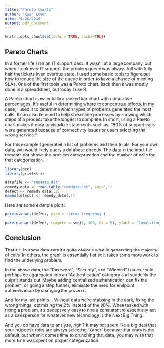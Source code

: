 ```yaml
---
title: "Pareto Charts"
author: "Kwan Lowe"
date: "8/26/2016"
output: pdf_document
---
```


```r
knitr::opts_chunk$set(echo = TRUE, cache=TRUE)
```

## Pareto Charts

In a former life I ran an IT support desk. It wasn’t at a large company, but when I took
over IT support, the problem queue was always full with fully half the tickets in an overdue
state. I used some basic tools to figure out how to reduce the size of the queue in order
to have a chance of meeting SLAs. One of the first tools was a Pareto chart. Back then
it was mostly done in a spreadsheet, but today I use R.


A Pareto chart is essentially a ranked bar chart with cumulative percentages. It’s useful
in determining where to concentrate efforts.  In my case, I used it to determine which types
of problems generated the most calls. It can also be used to help streamline processes by
showing which steps of a process take the longest to complete. In short, using a Pareto chart
makes it easy to visualize statements such as, “80% of support calls were generated because
of connectivity issues or users selecting the wrong service.”


For this example I generated a list of problems and their totals. For your own data, you would
likely query a database directly. The data in the input file remdata.dat shows the problem
categorization and the number of calls for that categorization.

```r
library(qcc)
library(gridExtra)

datafile <- "remdata.dat"
remedy_data <- read.table("remdata.dat", sep=",")
defect <- remedy_data[,2]
names(defect) <- remedy_data[,1]

```

Here are some example plots:

```r

pareto.chart(defect, ylab = "Error frequency")

pareto.chart(defect, cumperc = seq(0, 100, by = 5), ylab2 = "Cumulative Percentage")

```

## Conclusion

That’s it. In some data sets it’s quite obvious what is generating the majority of
calls. In others, the graph is essentially flat so it takes some more work to find
the underlying problem.

In the above data, the “Password”, “Security”, and “Winbind” issues could perhaps
be aggregated into an “Authentication” category and suddenly the culprit stands out.
Maybe adding centralized authentication can fix the problem, or going a step further,
eliminate the need for endpoint authentication by changing the process.

And for my last points…
Without data we’re stabbing in the dark, fixing the wrong things, optimizing the 2%
instead of the 80%. When tasked with fixing a problem, it’s deceptively easy to hire
a consultant to essentially act as a salesperson for whatever new technology is the
Next Big Thing. 

And you do have data to analyze, right? It may not seem like a big deal that your
helpdesk folks are always selecting “Other” because that entry is the default, but
when it comes time to crunching that data, you may wish that more time was spent on
proper categorization.

